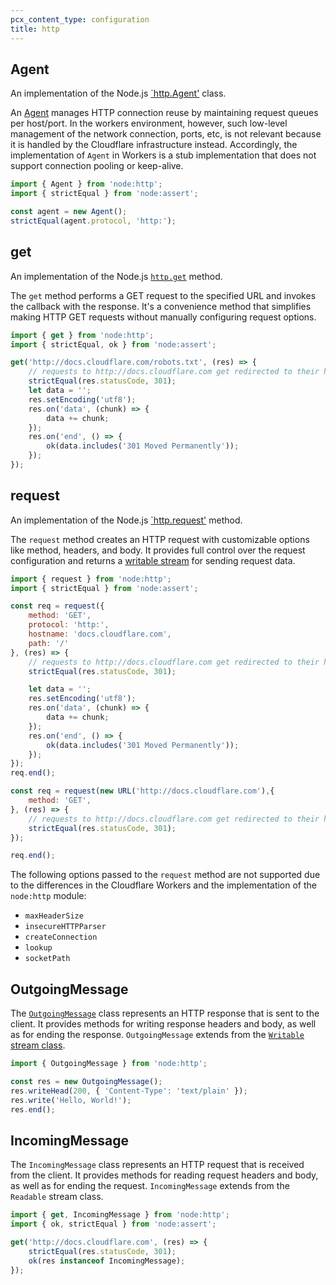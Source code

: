 ```yaml
---
pcx_content_type: configuration
title: http
---
```



<Render file="nodejs-compat-howto" />

## Agent

An implementation of the Node.js [`http.Agent'](https://nodejs.org/docs/latest/api/http.html#class-httpagent) class.

An [Agent](https://nodejs.org/docs/latest/api/http.html#class-httpagent) manages HTTP connection reuse by maintaining request queues per host/port. In the
workers environment, however, such low-level management of the network connection, ports,
etc, is not relevant because it is handled by the Cloudflare infrastructure instead. Accordingly, the
implementation of `Agent` in Workers is a stub implementation that does not support connection
pooling or keep-alive.

```js
import { Agent } from 'node:http';
import { strictEqual } from 'node:assert';

const agent = new Agent();
strictEqual(agent.protocol, 'http:');
```

## get

An implementation of the Node.js [`http.get`](https://nodejs.org/docs/latest/api/http.html#httpgetoptions-callback) method.

The `get` method performs a GET request to the specified URL and invokes the callback with the response. It's a convenience method that simplifies making HTTP GET requests without manually configuring request options.

```js
import { get } from 'node:http';
import { strictEqual, ok } from 'node:assert';

get('http://docs.cloudflare.com/robots.txt', (res) => {
	// requests to http://docs.cloudflare.com get redirected to their https counterpart.
	strictEqual(res.statusCode, 301);
	let data = '';
	res.setEncoding('utf8');
	res.on('data', (chunk) => {
		data += chunk;
	});
	res.on('end', () => {
		ok(data.includes('301 Moved Permanently'));
	});
});
```

## request

An implementation of the Node.js [`http.request'](https://nodejs.org/docs/latest/api/http.html#httprequesturl-options-callback) method.

The `request` method creates an HTTP request with customizable options like method, headers, and body. It provides full control over the request configuration and returns a [writable stream](https://nodejs.org/docs/latest/api/stream.html#class-streamwritable) for sending request data.

```js
import { request } from 'node:http';
import { strictEqual } from 'node:assert';

const req = request({
	method: 'GET',
	protocol: 'http:',
	hostname: 'docs.cloudflare.com',
	path: '/'
}, (res) => {
	// requests to http://docs.cloudflare.com get redirected to their https counterpart.
	strictEqual(res.statusCode, 301);

	let data = '';
	res.setEncoding('utf8');
	res.on('data', (chunk) => {
		data += chunk;
	});
	res.on('end', () => {
		ok(data.includes('301 Moved Permanently'));
	});
});
req.end();
```

```js
const req = request(new URL('http://docs.cloudflare.com'),{
	method: 'GET',
}, (res) => {
	// requests to http://docs.cloudflare.com get redirected to their https counterpart.
	strictEqual(res.statusCode, 301);
});

req.end();
```

The following options passed to the `request` method are not supported due to the differences in the Cloudflare Workers and the implementation of the `node:http` module:
- `maxHeaderSize`
- `insecureHTTPParser`
- `createConnection`
- `lookup`
- `socketPath`

## OutgoingMessage

The [`OutgoingMessage`](https://nodejs.org/docs/latest/api/http.html#class-httpoutgoingmessage) class represents an HTTP response that is sent to the client. It provides methods for writing response headers and body, as well as for ending the response. `OutgoingMessage` extends from the [`Writable` stream class](https://nodejs.org/docs/latest/api/stream.html#class-streamwritable).

```js
import { OutgoingMessage } from 'node:http';

const res = new OutgoingMessage();
res.writeHead(200, { 'Content-Type': 'text/plain' });
res.write('Hello, World!');
res.end();
```
## IncomingMessage

The `IncomingMessage` class represents an HTTP request that is received from the client. It provides methods for reading request headers and body, as well as for ending the request. `IncomingMessage` extends from the `Readable` stream class.

```js
import { get, IncomingMessage } from 'node:http';
import { ok, strictEqual } from 'node:assert';

get('http://docs.cloudflare.com', (res) => {
	strictEqual(res.statusCode, 301);
	ok(res instanceof IncomingMessage);
});
```
